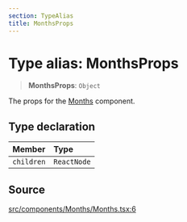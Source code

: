 ```yaml
---
section: TypeAlias
title: MonthsProps
---
```


# Type alias: MonthsProps

> **MonthsProps**: `Object`

The props for the [Months](/api/latest/functions/Months.mdx) component.

## Type declaration

| Member | Type |
| :------ | :------ |
| `children` | `ReactNode` |

## Source

[src/components/Months/Months.tsx:6](https://github.com/gpbl/react-day-picker/blob/a8bfa5451/src/components/Months/Months.tsx#L6)
